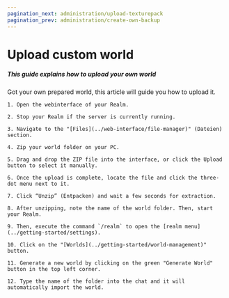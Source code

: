 ```yaml
---
pagination_next: administration/upload-texturepack
pagination_prev: administration/create-own-backup
---
```


# Upload custom world

##### This guide explains how to upload your own world

Got your own prepared world, this article will guide you how to upload it.

    1. Open the webinterface of your Realm.

    2. Stop your Realm if the server is currently running.

    3. Navigate to the "[Files](../web-interface/file-manager)" (Dateien) section.

    4. Zip your world folder on your PC.

    5. Drag and drop the ZIP file into the interface, or click the Upload button to select it manually.

    6. Once the upload is complete, locate the file and click the three-dot menu next to it.

    7. Click “Unzip” (Entpacken) and wait a few seconds for extraction.

    8. After unzipping, note the name of the world folder. Then, start your Realm.

    9. Then, execute the command `/realm` to open the [realm menu](../getting-started/settings).

    10. Click on the "[Worlds](../getting-started/world-management)" button.

    11. Generate a new world by clicking on the green "Generate World" button in the top left corner.

    12. Type the name of the folder into the chat and it will automatically import the world.

